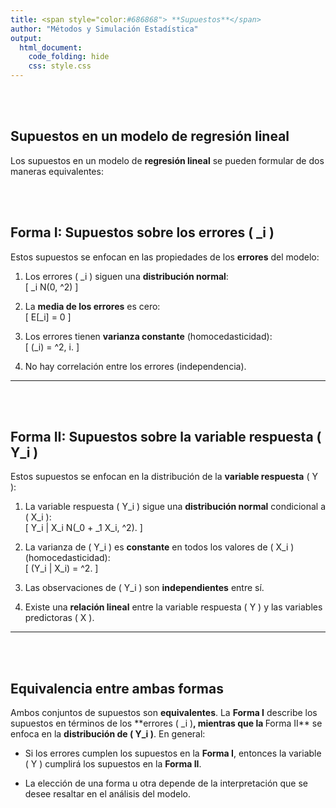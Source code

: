 ```yaml
---
title: <span style="color:#686868"> **Supuestos**</span>
author: "Métodos y Simulación Estadística"
output:
  html_document:
    code_folding: hide
    css: style.css
---
```



</br></br>
<h2>Supuestos en un modelo de regresión lineal</h2>


Los supuestos en un modelo de **regresión lineal** se pueden formular de dos maneras equivalentes:


</br></br>
<h2>Forma I: Supuestos sobre los errores \( \varepsilon_i \)</h2>

Estos supuestos se enfocan en las propiedades de los **errores** del modelo:

1. Los errores \( \varepsilon_i \) siguen una **distribución normal**:  
   \[
   \varepsilon_i \sim N(0, \sigma^2)
   \]
   
2. La **media de los errores** es cero:  
   \[
   E[\varepsilon_i] = 0
   \]

3. Los errores tienen **varianza constante** (homocedasticidad):  
   \[
   \text{Var}(\varepsilon_i) = \sigma^2, \quad \forall i.
   \]

4. No hay correlación entre los errores (independencia).  
   

---


</br></br>
<h2>Forma II: Supuestos sobre la variable respuesta \( Y_i \)</h2>

Estos supuestos se enfocan en la distribución de la **variable respuesta** \( Y \):

1. La variable respuesta \( Y_i \) sigue una **distribución normal** condicional a \( X_i \):  
   \[
   Y_i | X_i \sim N(\beta_0 + \beta_1 X_i, \sigma^2).
   \]

2. La varianza de \( Y_i \) es **constante** en todos los valores de \( X_i \) (homocedasticidad):  
   \[
   \text{Var}(Y_i | X_i) = \sigma^2.
   \]

3. Las observaciones de \( Y_i \) son **independientes** entre sí.

4. Existe una **relación lineal** entre la variable respuesta \( Y \) y las variables predictoras \( X \).

---

</br></br>
<h2>Equivalencia entre ambas formas</h2>

Ambos conjuntos de supuestos son **equivalentes**. La **Forma I** describe los supuestos en términos de los **errores \( \varepsilon_i \)**, mientras que la **Forma II** se enfoca en la **distribución de \( Y_i \)**. En general:

- Si los errores cumplen los supuestos en la **Forma I**, entonces la variable \( Y \) cumplirá los supuestos en la **Forma II**.

- La elección de una forma u otra depende de la interpretación que se desee resaltar en el análisis del modelo.

